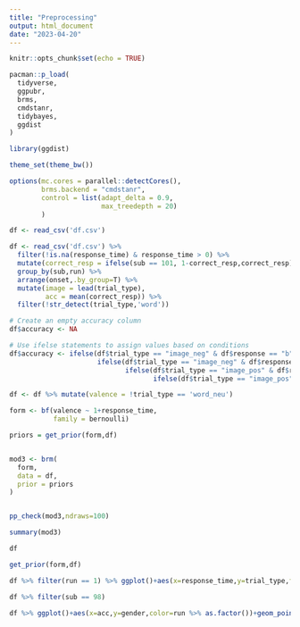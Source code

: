 ```yaml
---
title: "Preprocessing"
output: html_document
date: "2023-04-20"
---
```


```r
knitr::opts_chunk$set(echo = TRUE)
```


```r
pacman::p_load(
  tidyverse,
  ggpubr,
  brms,
  cmdstanr,
  tidybayes,
  ggdist
)

library(ggdist)

theme_set(theme_bw())

options(mc.cores = parallel::detectCores(), 
        brms.backend = "cmdstanr", 
        control = list(adapt_delta = 0.9,
                       max_treedepth = 20)
        )

df <- read_csv('df.csv')
```

```r
df <- read_csv('df.csv') %>% 
  filter(!is.na(response_time) & response_time > 0) %>% 
  mutate(correct_resp = ifelse(sub == 101, 1-correct_resp,correct_resp)) %>% 
  group_by(sub,run) %>% 
  arrange(onset,.by_group=T) %>% 
  mutate(image = lead(trial_type),
         acc = mean(correct_resp)) %>% 
  filter(!str_detect(trial_type,'word'))

# Create an empty accuracy column
df$accuracy <- NA

# Use ifelse statements to assign values based on conditions
df$accuracy <- ifelse(df$trial_type == "image_neg" & df$response == "b", 0,
                      ifelse(df$trial_type == "image_neg" & df$response == "y", 1,
                             ifelse(df$trial_type == "image_pos" & df$response == "b", 1,
                                    ifelse(df$trial_type == "image_pos" & df$response == "y", 0, NA))))
```

```r
df <- df %>% mutate(valence = !trial_type == 'word_neu')

form <- bf(valence ~ 1+response_time,
           family = bernoulli)

priors = get_prior(form,df)


mod3 <- brm(
  form,
  data = df,
  prior = priors
)


pp_check(mod3,ndraws=100)

summary(mod3)

df
```

```r
get_prior(form,df)
```


```r
df %>% filter(run == 1) %>% ggplot()+aes(x=response_time,y=trial_type,fill=correct_resp,color=image)+stat_halfeye(alpha=0.5)+xlim(0.3,1)
```

```r
df %>% filter(sub == 98)
```


```r
df %>% ggplot()+aes(x=acc,y=gender,color=run %>% as.factor())+geom_point()
```

